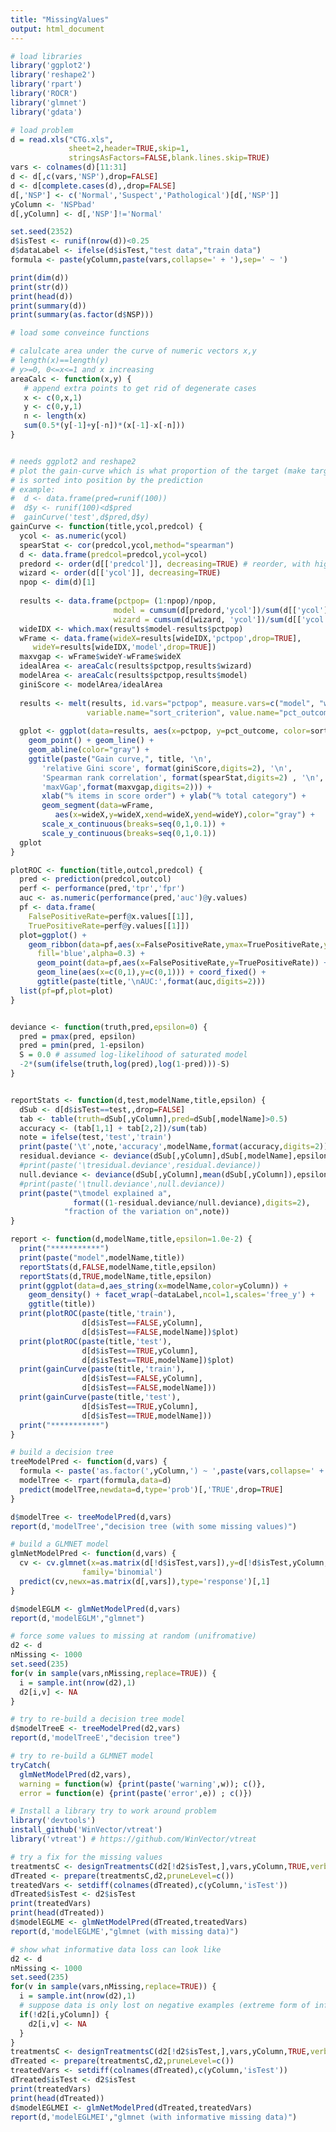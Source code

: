 ```yaml
---
title: "MissingValues"
output: html_document
---
```



```r
# load libraries
library('ggplot2')
library('reshape2')
library('rpart')
library('ROCR')
library('glmnet')
library('gdata')
```

```r
# load problem
d = read.xls("CTG.xls",
             sheet=2,header=TRUE,skip=1,
             stringsAsFactors=FALSE,blank.lines.skip=TRUE)
vars <- colnames(d)[11:31]
d <- d[,c(vars,'NSP'),drop=FALSE]
d <- d[complete.cases(d),,drop=FALSE]
d[,'NSP'] <- c('Normal','Suspect','Pathological')[d[,'NSP']]
yColumn <- 'NSPbad'
d[,yColumn] <- d[,'NSP']!='Normal'

set.seed(2352)
d$isTest <- runif(nrow(d))<0.25
d$dataLabel <- ifelse(d$isTest,"test data","train data")
formula <- paste(yColumn,paste(vars,collapse=' + '),sep=' ~ ')

print(dim(d))
print(str(d))
print(head(d))
print(summary(d))
print(summary(as.factor(d$NSP)))
```

```r
# load some conveince functions

# calulcate area under the curve of numeric vectors x,y
# length(x)==length(y)
# y>=0, 0<=x<=1 and x increasing
areaCalc <- function(x,y) {
   # append extra points to get rid of degenerate cases
   x <- c(0,x,1)
   y <- c(0,y,1)
   n <- length(x)
   sum(0.5*(y[-1]+y[-n])*(x[-1]-x[-n]))
}


# needs ggplot2 and reshape2
# plot the gain-curve which is what proportion of the target (make target numric)
# is sorted into position by the prediction
# example:
#  d <- data.frame(pred=runif(100))
#  d$y <- runif(100)<d$pred
#  gainCurve('test',d$pred,d$y)
gainCurve <- function(title,ycol,predcol) {
  ycol <- as.numeric(ycol)
  spearStat <- cor(predcol,ycol,method="spearman")
  d <- data.frame(predcol=predcol,ycol=ycol)
  predord <- order(d[['predcol']], decreasing=TRUE) # reorder, with highest first
  wizard <- order(d[['ycol']], decreasing=TRUE)
  npop <- dim(d)[1]
  
  results <- data.frame(pctpop= (1:npop)/npop,
                       model = cumsum(d[predord,'ycol'])/sum(d[['ycol']]),
                       wizard = cumsum(d[wizard, 'ycol'])/sum(d[['ycol']]))
  wideIDX <- which.max(results$model-results$pctpop)
  wFrame <- data.frame(wideX=results[wideIDX,'pctpop',drop=TRUE],
     wideY=results[wideIDX,'model',drop=TRUE])
  maxvgap <- wFrame$wideY-wFrame$wideX
  idealArea <- areaCalc(results$pctpop,results$wizard)
  modelArea <- areaCalc(results$pctpop,results$model)
  giniScore <- modelArea/idealArea
  
  results <- melt(results, id.vars="pctpop", measure.vars=c("model", "wizard"),
                 variable.name="sort_criterion", value.name="pct_outcome")
  
  gplot <- ggplot(data=results, aes(x=pctpop, y=pct_outcome, color=sort_criterion)) + 
    geom_point() + geom_line() + 
    geom_abline(color="gray") +
    ggtitle(paste("Gain curve,", title, '\n', 
       'relative Gini score', format(giniScore,digits=2), '\n',
       'Spearman rank correlation', format(spearStat,digits=2) , '\n',
       'maxVGap',format(maxvgap,digits=2))) +
       xlab("% items in score order") + ylab("% total category") +
       geom_segment(data=wFrame,
          aes(x=wideX,y=wideX,xend=wideX,yend=wideY),color="gray") +
       scale_x_continuous(breaks=seq(0,1,0.1)) +
       scale_y_continuous(breaks=seq(0,1,0.1))
  gplot
}

plotROC <- function(title,outcol,predcol) {
  pred <- prediction(predcol,outcol)
  perf <- performance(pred,'tpr','fpr')
  auc <- as.numeric(performance(pred,'auc')@y.values)
  pf <- data.frame(
    FalsePositiveRate=perf@x.values[[1]],
    TruePositiveRate=perf@y.values[[1]])
  plot=ggplot() +
    geom_ribbon(data=pf,aes(x=FalsePositiveRate,ymax=TruePositiveRate,ymin=0),
      fill='blue',alpha=0.3) +
      geom_point(data=pf,aes(x=FalsePositiveRate,y=TruePositiveRate)) +
      geom_line(aes(x=c(0,1),y=c(0,1))) + coord_fixed() +
      ggtitle(paste(title,'\nAUC:',format(auc,digits=2)))
  list(pf=pf,plot=plot)
}


deviance <- function(truth,pred,epsilon=0) {
  pred = pmax(pred, epsilon)
  pred = pmin(pred, 1-epsilon)
  S = 0.0 # assumed log-likelihood of saturated model
  -2*(sum(ifelse(truth,log(pred),log(1-pred)))-S)
}


reportStats <- function(d,test,modelName,title,epsilon) {
  dSub <- d[d$isTest==test,,drop=FALSE]
  tab <- table(truth=dSub[,yColumn],pred=dSub[,modelName]>0.5)
  accuracy <- (tab[1,1] + tab[2,2])/sum(tab)
  note = ifelse(test,'test','train')
  print(paste('\t',note,'accuracy',modelName,format(accuracy,digits=2)))
  residual.deviance <- deviance(dSub[,yColumn],dSub[,modelName],epsilon)
  #print(paste('\tresidual.deviance',residual.deviance))
  null.deviance <- deviance(dSub[,yColumn],mean(dSub[,yColumn]),epsilon)
  #print(paste('\tnull.deviance',null.deviance))
  print(paste("\tmodel explained a",
              format((1-residual.deviance/null.deviance),digits=2),
            "fraction of the variation on",note))  
}

report <- function(d,modelName,title,epsilon=1.0e-2) {
  print("***********")
  print(paste("model",modelName,title))
  reportStats(d,FALSE,modelName,title,epsilon)
  reportStats(d,TRUE,modelName,title,epsilon)
  print(ggplot(data=d,aes_string(x=modelName,color=yColumn)) + 
    geom_density() + facet_wrap(~dataLabel,ncol=1,scales='free_y') +
    ggtitle(title))
  print(plotROC(paste(title,'train'),
                d[d$isTest==FALSE,yColumn],
                d[d$isTest==FALSE,modelName])$plot)
  print(plotROC(paste(title,'test'),
                d[d$isTest==TRUE,yColumn],
                d[d$isTest==TRUE,modelName])$plot)
  print(gainCurve(paste(title,'train'),
                d[d$isTest==FALSE,yColumn],
                d[d$isTest==FALSE,modelName]))
  print(gainCurve(paste(title,'test'),
                d[d$isTest==TRUE,yColumn],
                d[d$isTest==TRUE,modelName]))
  print("***********")
}
```


```r
# build a decision tree
treeModelPred <- function(d,vars) {
  formula <- paste('as.factor(',yColumn,') ~ ',paste(vars,collapse=' + '),sep='')
  modelTree <- rpart(formula,data=d)
  predict(modelTree,newdata=d,type='prob')[,'TRUE',drop=TRUE]
}

d$modelTree <- treeModelPred(d,vars)
report(d,'modelTree',"decision tree (with some missing values)")
```

```r
# build a GLMNET model
glmNetModelPred <- function(d,vars) {
  cv <- cv.glmnet(x=as.matrix(d[!d$isTest,vars]),y=d[!d$isTest,yColumn,drop=TRUE],
                family='binomial')
  predict(cv,newx=as.matrix(d[,vars]),type='response')[,1]
}

d$modelEGLM <- glmNetModelPred(d,vars)
report(d,'modelEGLM',"glmnet")
```



```r
# force some values to missing at random (unifromative)
d2 <- d
nMissing <- 1000
set.seed(235)
for(v in sample(vars,nMissing,replace=TRUE)) {
  i = sample.int(nrow(d2),1)
  d2[i,v] <- NA
}
```

```r
# try to re-build a decision tree model
d$modelTreeE <- treeModelPred(d2,vars)
report(d,'modelTreeE',"decision tree")
```


```r
# try to re-build a GLMNET model
tryCatch(
  glmNetModelPred(d2,vars),
  warning = function(w) {print(paste('warning',w)); c()},
  error = function(e) {print(paste('error',e)) ; c()})
```


```r
# Install a library try to work around problem
library('devtools')
install_github('WinVector/vtreat')
library('vtreat') # https://github.com/WinVector/vtreat
```

```r
# try a fix for the missing values
treatmentsC <- designTreatmentsC(d2[!d2$isTest,],vars,yColumn,TRUE,verbose=FALSE)
dTreated <- prepare(treatmentsC,d2,pruneLevel=c())
treatedVars <- setdiff(colnames(dTreated),c(yColumn,'isTest'))
dTreated$isTest <- d2$isTest
print(treatedVars)
print(head(dTreated))
d$modelEGLME <- glmNetModelPred(dTreated,treatedVars)
report(d,'modelEGLME',"glmnet (with missing data)")
```

```r
# show what informative data loss can look like
d2 <- d
nMissing <- 1000
set.seed(235)
for(v in sample(vars,nMissing,replace=TRUE)) {
  i = sample.int(nrow(d2),1)
  # suppose data is only lost on negative examples (extreme form of informative!)
  if(!d2[i,yColumn]) {
    d2[i,v] <- NA
  }
}
treatmentsC <- designTreatmentsC(d2[!d2$isTest,],vars,yColumn,TRUE,verbose=FALSE)
dTreated <- prepare(treatmentsC,d2,pruneLevel=c())
treatedVars <- setdiff(colnames(dTreated),c(yColumn,'isTest'))
dTreated$isTest <- d2$isTest
print(treatedVars)
print(head(dTreated))
d$modelEGLMEI <- glmNetModelPred(dTreated,treatedVars)
report(d,'modelEGLMEI',"glmnet (with informative missing data)")
```

